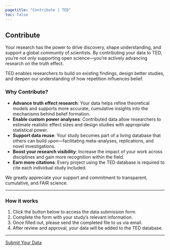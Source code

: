 ```yaml
---
pagetitle: "Contribute | TED"
toc: false
---
```

## Contribute

Your research has the power to drive discovery, shape understanding, and support a global community of scientists. By contributing your data to TED, you’re not only supporting open science—you’re actively advancing research on the truth effect.

TED enables researchers to build on existing findings, design better studies, and deepen our understanding of how repetition influences belief.

### Why Contribute?

- **Advance truth effect research**: Your data helps refine theoretical models and supports more accurate, cumulative insights into the mechanisms behind belief formation.  
- **Enable custom power analyses**: Contributed data allow researchers to estimate realistic effect sizes and design studies with appropriate statistical power.  
- **Support data reuse**: Your study becomes part of a living database that others can build upon—facilitating meta-analyses, replications, and novel investigations.  
- **Boost your research visibility**: Increase the impact of your work across disciplines and gain more recognition within the field.  
- **Earn more citations**: Every project using the TED database is required to cite each individual study included.

We greatly appreciate your support and commitment to transparent, cumulative, and FAIR science.

---

### How it works

1. Click the button below to access the data submission form.  
2. Complete the form with your study’s relevant information.  
3. Once filled out, please send the completed file to us via email.  
4. After review and approval, your data will be added to the TED database.

---

<div class="text-center">
  <a href="https://slesche.github.io/truth-db/data-submission.html" class="btn btn-lg btn-primary">
    <i class="bi bi-upload"></i>  Submit Your Data
  </a>
</div>